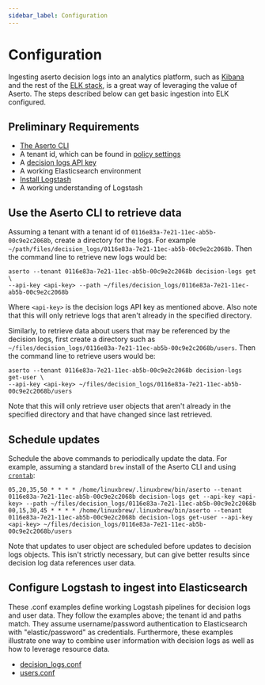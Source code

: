 ```yaml
---
sidebar_label: Configuration
---
```


# Configuration

Ingesting aserto decision logs into an analytics platform, such as [Kibana](https://www.elastic.co/kibana/) and the rest
of the [ELK stack](https://www.elastic.co/elastic-stack), is a great way of leveraging the value of Aserto. The steps
described below can get basic ingestion into ELK configured.

## Preliminary Requirements

- [The Aserto CLI](/docs/command-line-interface/aserto-cli/introduction)
- A tenant id, which can be found in [policy settings](/docs/aserto-console/view-policies#viewing-policy-settings)
- A [decision logs API key](/docs/decision-logs-guide/console#decision-logs-api-key)
- A working Elasticsearch environment
- [Install Logstash](https://www.elastic.co/guide/en/logstash/current/getting-started-with-logstash.html)
- A working understanding of Logstash

## Use the Aserto CLI to retrieve data

Assuming a tenant with a tenant id of `0116e83a-7e21-11ec-ab5b-00c9e2c2068b`, create a directory for the logs. For
example `~/path/files/decision_logs/0116e83a-7e21-11ec-ab5b-00c9e2c2068b`. Then the command line to retrieve new logs
would be:

```
aserto --tenant 0116e83a-7e21-11ec-ab5b-00c9e2c2068b decision-logs get \
--api-key <api-key> --path ~/files/decision_logs/0116e83a-7e21-11ec-ab5b-00c9e2c2068b
```

Where `<api-key>` is the decision logs API key as mentioned above. Also note that this will only retrieve logs that
aren't already in the specified directory.

Similarly, to retrieve data about users that may be referenced by the decision logs, first create a directory such as
`~/files/decision_logs/0116e83a-7e21-11ec-ab5b-00c9e2c2068b/users`. Then the command line to retrieve users would be:

```
aserto --tenant 0116e83a-7e21-11ec-ab5b-00c9e2c2068b decision-logs get-user \
--api-key <api-key> ~/files/decision_logs/0116e83a-7e21-11ec-ab5b-00c9e2c2068b/users
```

Note that this will only retrieve user objects that aren't already in the specified directory and that have changed
since last retrieved.

## Schedule updates

Schedule the above commands to periodically update the data. For example, assuming a standard `brew` install of
the Aserto CLI and using [`crontab`](https://linuxhandbook.com/crontab/):

```
05,20,35,50 * * * * /home/linuxbrew/.linuxbrew/bin/aserto --tenant 0116e83a-7e21-11ec-ab5b-00c9e2c2068b decision-logs get --api-key <api-key> --path ~/files/decision_logs/0116e83a-7e21-11ec-ab5b-00c9e2c2068b
00,15,30,45 * * * * /home/linuxbrew/.linuxbrew/bin/aserto --tenant 0116e83a-7e21-11ec-ab5b-00c9e2c2068b decision-logs get-user --api-key <api-key> ~/files/decision_logs/0116e83a-7e21-11ec-ab5b-00c9e2c2068b/users
```

Note that updates to user object are scheduled before updates to decision logs objects. This isn't strictly necessary,
but can give better results since decision log data references user data.

## Configure Logstash to ingest into Elasticsearch

These .conf examples define working Logstash pipelines for decision logs and user data. They follow the examples above;
the tenant id and paths match. They assume username/password authentication to Elasticsearch with "elastic/password" as
credentials. Furthermore, these examples illustrate one way to combine user information with decision logs as well as
how to leverage resource data.

- [decision_logs.conf](/docs/decision-logs-guide/elk/decision_logs_conf)
- [users.conf](/docs/decision-logs-guide/elk/users_conf)
